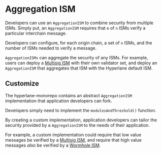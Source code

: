 # Aggregation ISM

Developers can use an `AggregationISM` to combine security from multiple ISMs. Simply put, an `AggregationISM` requires that `m` of `n` ISMs verify a particular interchain message.

Developers can configure, for each origin chain, a set of `n` ISMs, and the number of ISMs needed to verify a message.

`AggregationISMs` can aggregate the security of any ISMs. For example, users can deploy a [Multisig ISM](multisig-ISM.mdx) with their own validator set, and deploy an `AggregationISM` that aggregates that ISM with the Hyperlane default ISM.

## Customize

The hyperlane-monorepo contains an abstract `AggregationISM` implementation that application developers can fork.

Developers simply need to implement the `modulesAndThreshold()` function.

By creating a custom implementation, application developers can tailor the security provided by a `AggregationISM` to the needs of their application.

For example, a custom implementation could require that low value messages be verified by a [Multisig ISM](multisig-ISM.mdx), and require that high value messages _also_ be verified by a [Wormhole ISM](./wormhole-ISM.mdx).
